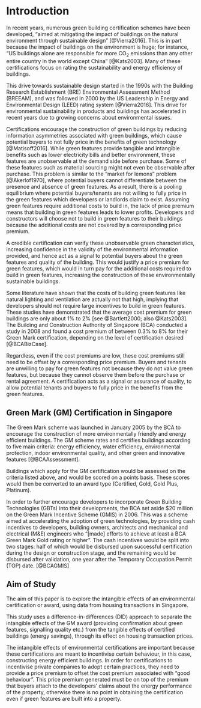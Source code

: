 \pagenumbering{arabic}

\mainmatter

# Introduction

In recent years, numerous green building certification schemes have been developed, "aimed at mitigating the impact of buildings on the natural environment through sustainable design" [@Vierra2016]. This is in part because the impact of buildings on the environment is huge; for instance, "US buildings alone are responsible for more CO~2~ emissions than any other entire country in the world except China" [@Kats2003]. Many of these certifications focus on rating the sustainability and energy efficiency of buildings.

This drive towards sustainable design started in the 1990s with the Building Research Establishment (BRE) Environmental Assessment Method (BREEAM), and was followed in 2000 by the US Leadership in Energy and Environmental Design (LEED) rating system [@Vierra2016]. This drive for environmental sustainability in products and buildings has accelerated in recent years due to growing concerns about environmental issues. 

Certifications encourage the construction of green buildings by reducing information asymmetries associated with green buildings, which cause potential buyers to not fully price in the benefits of green technology [@Matisoff2016]. While green features provide tangible and intangible benefits such as lower electricity bills and better environment, these features are unobservable at the demand side before purchase. Some of these features such as material sourcing might not even be observable after purchase. This problem is similar to the "market for lemons" problem [@Akerlof1970], where potential buyers cannot differentiate between the presence and absence of green features. As a result, there is a pooling equilibrium where potential buyers/tenants are not willing to fully price in the green features which developers or landlords claim to exist. Assuming green features require additional costs to build in, the lack of price premium means that building in green features leads to lower profits. Developers and constructors will choose not to build in green features to their buildings because the additional costs are not covered by a corresponding price premium.

A credible certification can verify these unobservable green characteristics, increasing confidence in the validity of the environmental information provided, and hence act as a signal to potential buyers about the green features and quality of the building. This would justify a price premium for green features, which would in turn pay for the additional costs required to build in green features, increasing the construction of these environmentally sustainable buildings.

Some literature have shown that the costs of building green features like natural lighting and ventilation are actually not that high, implying that developers should not require large incentives to build in green features. These studies have demonstrated that the average cost premium for green buildings are only about 1% to 2% [see @Bartlett2000; also @Kats2003]. The Building and Construction Authority of Singapore (BCA) conducted a study in 2008 and found a cost premium of between 0.3% to 8% for their Green Mark certification, depending on the level of certification desired [@BCABizCase].

Regardless, even if the cost premiums are low, these cost premiums still need to be offset by a corresponding price premium. Buyers and tenants are unwilling to pay for green features not because they do not value green features, but because they cannot observe them before the purchase or rental agreement. A certification acts as a signal or assurance of quality, to allow potential tenants and buyers to fully price in the benefits from the green features.

## Green Mark (GM) Certification in Singapore

The Green Mark scheme was launched in January 2005 by the BCA to encourage the construction of more environmentally friendly and energy efficient buildings. The GM scheme rates and certifies buildings according to five main criteria: energy efficiency, water efficiency, environmental protection, indoor environmental quality, and other green and innovative features [@BCAAssessment].

Buildings which apply for the GM certification would be assessed on the criteria listed above, and would be scored on a points basis. These scores would then be converted to an award type (Certified, Gold, Gold Plus, Platinum). 

In order to further encourage developers to incorporate Green Building Technologies (GBTs) into their developments, the BCA set aside $20 million on the Green Mark Incentive Scheme (GMIS) in 2006. This was a scheme aimed at accelerating the adoption of green technologies, by providing cash incentives to developers, building owners, architects and mechanical and electrical (M&E) engineers who "[made] efforts to achieve at least a BCA Green Mark Gold rating or higher". The cash incentives would be split into two stages: half of which would be disbursed upon successful certification during the design or construction stage, and the remaining would be disbursed after validation, one year after the Temporary Occupation Permit (TOP) date. [@BCAGMIS]

## Aim of Study

The aim of this paper is to explore the intangible effects of an environmental certification or award, using data from housing transactions in Singapore.

This study uses a difference-in-differences (DID) approach to separate the intangible effects of the GM award (providing confirmation about green features, signalling quality etc.) from the tangible effects of certified buildings (energy savings), through its effect on housing transaction prices. 

The intangible effects of environmental certifications are important because these certifications are meant to incentivise certain behaviour, in this case, constructing energy efficient buildings. In order for certifications to incentivise private companies to adopt certain practices, they need to provide a price premium to offset the cost premium associated with "good behaviour". This price premium generated must be on top of the premium that buyers attach to the developers' claims about the energy performance of the property, otherwise there is no point in obtaining the certification even if green features are built into a property.

\newpage